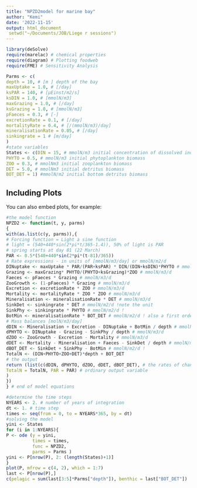 ```yaml
---
title: "NPZD2model for marine bay"
author: "Kemi"
date: '2022-11-15'
output: html_document
 setwd("~/Documents/JOB/Liege r sessions")
---
```


```r
library(deSolve)
require(marelac) # chemical properties
require(diagram) # Plotting foodweb
require(FME) # Sensitivity Analysis
```



```r
Parms <- c(
depth = 10, # [m ] depth of the bay
maxUptake = 1.0, # [/day]
ksPAR = 140, # [μEinst/m2/s]
ksDIN = 1.0, # [mmolN/m3]
maxGrazing = 1.0, # [/day]
ksGrazing = 1.0, # [mmolN/m3]
pFaeces = 0.3, # [-]
excretionRate = 0.1, # [/day]
mortalityRate = 0.4, # [/(mmolN/m3)/day]
mineralisationRate = 0.05, # [/day]
sinkingrate = 1 # [m/day]
)
#state variables
States <- c(DIN = 15, # mmolN/m3 initial concentration of dissolved inorganic nitrogen
PHYTO = 0.5, # mmolN/m3 initial phytoplankton biomass
ZOO = 0.3, # mmolNm3 initial zooplankton biomass
DET = 5.0, # mmolNm3 initial detritus biomass
BOT_DET = 1) #mmolN/m2 initial bottom detritus biomass
```

## Including Plots

You can also embed plots, for example:

```r
#the model function
NPZD2 <- function(t, y, parms)
{
with(as.list(c(y, parms)),{
# Forcing function = Light a sine function
# light = (540+440*sin(2*pi*t/365-1.4)), 50% of light is PAR
# spring starts at day 81 (22 March)
PAR <- 0.5*(540+440*sin(2*pi*(t-81)/365))
# Rate expressions - in units of [mmolN/m3/day] or mmolN/m2/d
DINuptake <- maxUptake * PAR/(PAR+ksPAR) * DIN/(DIN+ksDIN)*PHYTO # mmolN/m3/d
Grazing <- maxGrazing* PHYTO/(PHYTO+ksGrazing)*ZOO # mmolN/m3/d
Faeces <- pFaeces * Grazing # mmolN/m3/d
ZooGrowth <- (1-pFaeces) * Grazing # mmolN/m3/d
Excretion <- excretionRate * ZOO # mmolN/m3/d
Mortality <- mortalityRate * ZOO * ZOO # mmolN/m3/d
Mineralisation <- mineralisationRate * DET # mmolN/m3/d
SinkDet <- sinkingrate * DET # mmolN/m2/d !note the unit
SinkPhy <- sinkingrate * PHYTO # mmolN/m2/d !
BotMin <- mineralisationRate * BOT_DET # mmolN/m2/d ! also a first order
# Mass balances [molN/m3/day]
dDIN <- Mineralisation + Excretion - DINuptake + BotMin / depth # mmolN/m3/d so we divide by depth because of the sinking phyto and det that's why we havemmolN/m3/d
dPHYTO <- DINuptake - Grazing - SinkPhy / depth # mmolN/m3/d
dZOO <- ZooGrowth - Excretion - Mortality # mmolN/m3/d
dDET <- Mortality - Mineralisation + Faeces - SinkDet / depth # mmolN/m3/d
dBOT_DET <- SinkDet + SinkPhy - BotMin # mmolN/m2/d !
TotalN <- (DIN+PHYTO+ZOO+DET)*depth + BOT_DET
# the output
return (list(c(dDIN, dPHYTO, dZOO, dDET, dBOT_DET), # the rates of change
TotalN = TotalN, PAR = PAR) # ordinary output variable
)
})
} # end of model equations
```

```r
#determine the time steps
NYEARS <- 2. # number of years of integration
dt <- 1. # time step
times <- seq(from = 0, to = NYEARS*365, by = dt)
#solving the model
yini <- States
for (i in 1:NYEARS){
P <- ode (y = yini,
          times = times,
          func = NPZD2,
          parms = Parms )
yini <- P[nrow(P), 2: (length(States)+1)]
}
plot(P, mfrow = c(4, 2), which = 1:7)
last <- P[nrow(P),]
c(pelagic = sum(last[3:5]*Parms["depth"]), benthic = last["BOT_DET"])
```


